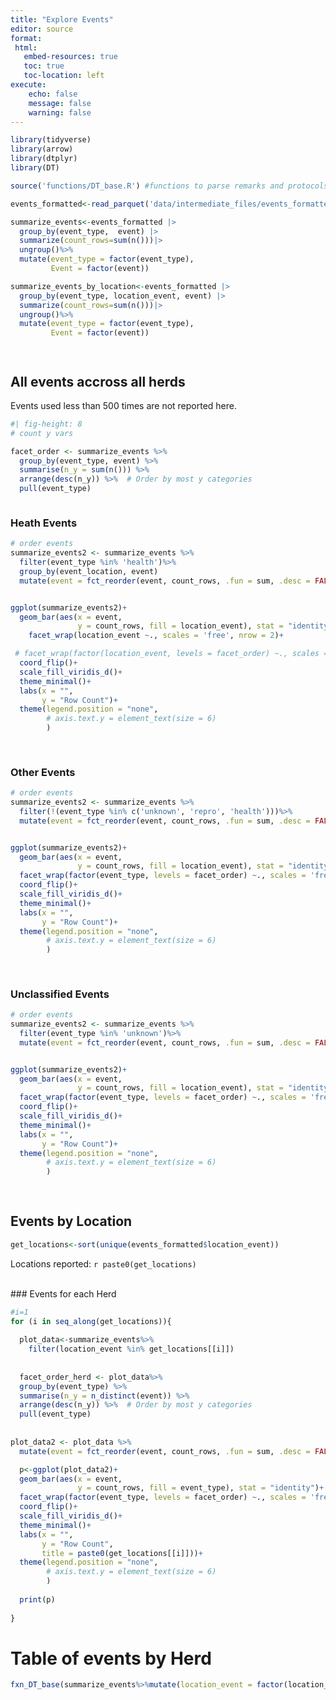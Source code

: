 ---
title: "Explore Events"
editor: source
format: 
 html:
   embed-resources: true
   toc: true
   toc-location: left
execute:
    echo: false
    message: false
    warning: false
---

```{r}
library(tidyverse)
library(arrow)
library(dtplyr)
library(DT)

source('functions/DT_base.R') #functions to parse remarks and protocols

events_formatted<-read_parquet('data/intermediate_files/events_formatted.parquet')

summarize_events<-events_formatted |>
  group_by(event_type,  event) |>
  summarize(count_rows=sum(n()))|>
  ungroup()%>%
  mutate(event_type = factor(event_type),
         Event = factor(event))

summarize_events_by_location<-events_formatted |> 
  group_by(event_type, location_event, event) |> 
  summarize(count_rows=sum(n()))|>
  ungroup()%>%
  mutate(event_type = factor(event_type), 
         Event = factor(event))




```

## All events accross all herds

Events used less than 500 times are not reported here.


```{r}
#| fig-height: 8
# count y vars

facet_order <- summarize_events %>%
  group_by(event_type, event) %>%
  summarise(n_y = sum(n())) %>%
  arrange(desc(n_y)) %>%  # Order by most y categories
  pull(event_type)



```

### Heath Events


```{r}
# order events
summarize_events2 <- summarize_events %>%
  filter(event_type %in% 'health')%>%
  group_by(event_location, event)
  mutate(event = fct_reorder(event, count_rows, .fun = sum, .desc = FALSE)) 


ggplot(summarize_events2)+
  geom_bar(aes(x = event,
               y = count_rows, fill = location_event), stat = "identity")+
    facet_wrap(location_event ~., scales = 'free', nrow = 2)+

 # facet_wrap(factor(location_event, levels = facet_order) ~., scales = 'free', nrow = 2)+
  coord_flip()+
  scale_fill_viridis_d()+
  theme_minimal()+
  labs(x = "",
       y = "Row Count")+
  theme(legend.position = "none",
        # axis.text.y = element_text(size = 6)
        )
  
  
```


### Other Events


```{r}
# order events
summarize_events2 <- summarize_events %>%
  filter(!(event_type %in% c('unknown', 'repro', 'health')))%>%
  mutate(event = fct_reorder(event, count_rows, .fun = sum, .desc = FALSE)) 


ggplot(summarize_events2)+
  geom_bar(aes(x = event,
               y = count_rows, fill = location_event), stat = "identity")+
  facet_wrap(factor(event_type, levels = facet_order) ~., scales = 'free', nrow = 2)+
  coord_flip()+
  scale_fill_viridis_d()+
  theme_minimal()+
  labs(x = "",
       y = "Row Count")+
  theme(legend.position = "none",
        # axis.text.y = element_text(size = 6)
        )
  
  
```

### Unclassified Events


```{r}
# order events
summarize_events2 <- summarize_events %>%
  filter(event_type %in% 'unknown')%>%
  mutate(event = fct_reorder(event, count_rows, .fun = sum, .desc = FALSE)) 


ggplot(summarize_events2)+
  geom_bar(aes(x = event,
               y = count_rows, fill = location_event), stat = "identity")+
  facet_wrap(factor(event_type, levels = facet_order) ~., scales = 'free', nrow = 2)+
  coord_flip()+
  scale_fill_viridis_d()+
  theme_minimal()+
  labs(x = "",
       y = "Row Count")+
  theme(legend.position = "none",
        # axis.text.y = element_text(size = 6)
        )
  
  
```

## Events by Location


```{r}
get_locations<-sort(unique(events_formatted$location_event))
```

Locations reported: `r paste0(get_locations)`


<br>
### Events for each Herd


```{r}
#i=1
for (i in seq_along(get_locations)){
  
  plot_data<-summarize_events%>%
    filter(location_event %in% get_locations[[i]])
  
  
  facet_order_herd <- plot_data%>%
  group_by(event_type) %>%
  summarise(n_y = n_distinct(event)) %>%
  arrange(desc(n_y)) %>%  # Order by most y categories
  pull(event_type)
  
  
plot_data2 <- plot_data %>%
  mutate(event = fct_reorder(event, count_rows, .fun = sum, .desc = FALSE)) 

  p<-ggplot(plot_data2)+
  geom_bar(aes(x = event,
               y = count_rows, fill = event_type), stat = "identity")+
  facet_wrap(factor(event_type, levels = facet_order) ~., scales = 'free', nrow = 2)+
  coord_flip()+
  scale_fill_viridis_d()+
  theme_minimal()+
  labs(x = "",
       y = "Row Count", 
       title = paste0(get_locations[[i]]))+
  theme(legend.position = "none",
        # axis.text.y = element_text(size = 6)
        )
  
  print(p)
  
}

```

# Table of events by Herd

```{r}
fxn_DT_base(summarize_events%>%mutate(location_event = factor(location_event)))
```




